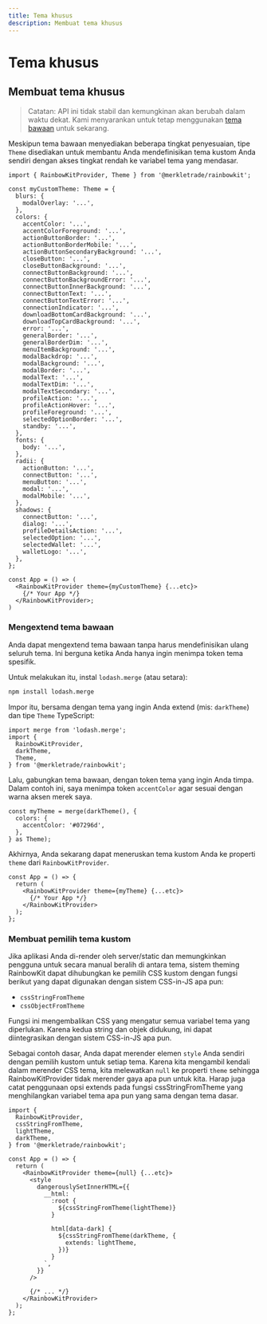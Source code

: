 ```yaml
---
title: Tema khusus
description: Membuat tema khusus
---
```


# Tema khusus

## Membuat tema khusus

> Catatan: API ini tidak stabil dan kemungkinan akan berubah
> dalam waktu dekat. Kami menyarankan untuk tetap menggunakan [tema bawaan](/docs/theming) untuk
> sekarang.

Meskipun tema bawaan menyediakan beberapa tingkat penyesuaian, tipe `Theme` disediakan untuk membantu Anda mendefinisikan tema kustom Anda sendiri dengan akses tingkat rendah ke variabel tema yang mendasar.

```tsx
import { RainbowKitProvider, Theme } from '@merkletrade/rainbowkit';

const myCustomTheme: Theme = {
  blurs: {
    modalOverlay: '...',
  },
  colors: {
    accentColor: '...',
    accentColorForeground: '...',
    actionButtonBorder: '...',
    actionButtonBorderMobile: '...',
    actionButtonSecondaryBackground: '...',
    closeButton: '...',
    closeButtonBackground: '...',
    connectButtonBackground: '...',
    connectButtonBackgroundError: '...',
    connectButtonInnerBackground: '...',
    connectButtonText: '...',
    connectButtonTextError: '...',
    connectionIndicator: '...',
    downloadBottomCardBackground: '...',
    downloadTopCardBackground: '...',
    error: '...',
    generalBorder: '...',
    generalBorderDim: '...',
    menuItemBackground: '...',
    modalBackdrop: '...',
    modalBackground: '...',
    modalBorder: '...',
    modalText: '...',
    modalTextDim: '...',
    modalTextSecondary: '...',
    profileAction: '...',
    profileActionHover: '...',
    profileForeground: '...',
    selectedOptionBorder: '...',
    standby: '...',
  },
  fonts: {
    body: '...',
  },
  radii: {
    actionButton: '...',
    connectButton: '...',
    menuButton: '...',
    modal: '...',
    modalMobile: '...',
  },
  shadows: {
    connectButton: '...',
    dialog: '...',
    profileDetailsAction: '...',
    selectedOption: '...',
    selectedWallet: '...',
    walletLogo: '...',
  },
};

const App = () => (
  <RainbowKitProvider theme={myCustomTheme} {...etc}>
    {/* Your App */}
  </RainbowKitProvider>;
)
```

### Mengextend tema bawaan

Anda dapat mengextend tema bawaan tanpa harus mendefinisikan ulang seluruh tema. Ini berguna ketika Anda hanya ingin menimpa token tema spesifik.

Untuk melakukan itu, instal `lodash.merge` (atau setara):

```bash
npm install lodash.merge
```

Impor itu, bersama dengan tema yang ingin Anda extend (mis: `darkTheme`) dan tipe `Theme` TypeScript:

```tsx
import merge from 'lodash.merge';
import {
  RainbowKitProvider,
  darkTheme,
  Theme,
} from '@merkletrade/rainbowkit';
```

Lalu, gabungkan tema bawaan, dengan token tema yang ingin Anda timpa. Dalam contoh ini, saya menimpa token `accentColor` agar sesuai dengan warna aksen merek saya.

```tsx
const myTheme = merge(darkTheme(), {
  colors: {
    accentColor: '#07296d',
  },
} as Theme);
```

Akhirnya, Anda sekarang dapat meneruskan tema kustom Anda ke properti `theme` dari `RainbowKitProvider`.

```tsx
const App = () => {
  return (
    <RainbowKitProvider theme={myTheme} {...etc}>
      {/* Your App */}
    </RainbowKitProvider>
  );
};
```

### Membuat pemilih tema kustom

Jika aplikasi Anda di-render oleh server/static dan memungkinkan pengguna untuk secara manual beralih di antara tema, sistem theming RainbowKit dapat dihubungkan ke pemilih CSS kustom dengan fungsi berikut yang dapat digunakan dengan sistem CSS-in-JS apa pun:

- `cssStringFromTheme`
- `cssObjectFromTheme`

Fungsi ini mengembalikan CSS yang mengatur semua variabel tema yang diperlukan. Karena kedua string dan objek didukung, ini dapat diintegrasikan dengan sistem CSS-in-JS apa pun.

Sebagai contoh dasar, Anda dapat merender elemen `style` Anda sendiri dengan pemilih kustom untuk setiap tema. Karena kita mengambil kendali dalam merender CSS tema, kita melewatkan `null` ke properti `theme` sehingga RainbowKitProvider tidak merender gaya apa pun untuk kita. Harap juga catat penggunaan opsi extends pada fungsi cssStringFromTheme yang menghilangkan variabel tema apa pun yang sama dengan tema dasar.

```tsx
import {
  RainbowKitProvider,
  cssStringFromTheme,
  lightTheme,
  darkTheme,
} from '@merkletrade/rainbowkit';

const App = () => {
  return (
    <RainbowKitProvider theme={null} {...etc}>
      <style
        dangerouslySetInnerHTML={{
          __html: `
            :root {
              ${cssStringFromTheme(lightTheme)}
            }

            html[data-dark] {
              ${cssStringFromTheme(darkTheme, {
                extends: lightTheme,
              })}
            }
          `,
        }}
      />

      {/* ... */}
    </RainbowKitProvider>
  );
};
```
